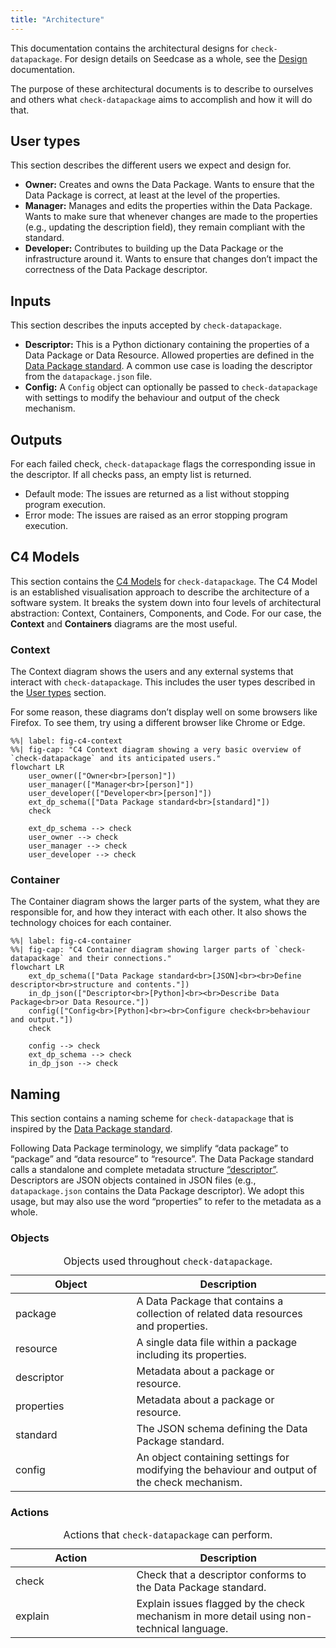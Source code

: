 ```yaml
---
title: "Architecture"
---
```


This documentation contains the architectural designs for
`check-datapackage`. For design details on Seedcase as a whole, see the
[Design](https://design.seedcase-project.org) documentation.

The purpose of these architectural documents is to describe to ourselves
and others what `check-datapackage` aims to accomplish and how it will
do that.

## User types {#user-types}

This section describes the different users we expect and design for.

-   **Owner:** Creates and owns the Data Package. Wants to ensure that
    the Data Package is correct, at least at the level of the
    properties.
-   **Manager:** Manages and edits the properties within the Data
    Package. Wants to make sure that whenever changes are made to the
    properties (e.g., updating the description field), they remain
    compliant with the standard.
-   **Developer:** Contributes to building up the Data Package or the
    infrastructure around it. Wants to ensure that changes don't impact
    the correctness of the Data Package descriptor.

## Inputs

This section describes the inputs accepted by `check-datapackage`.

-   **Descriptor:** This is a Python dictionary containing the
    properties of a Data Package or Data Resource. Allowed properties
    are defined in the [Data Package
    standard](https://datapackage.org/). A common use case is loading
    the descriptor from the `datapackage.json` file.
-   **Config:** A `Config` object can optionally be passed to
    `check-datapackage` with settings to modify the behaviour and output
    of the check mechanism.

## Outputs

For each failed check, `check-datapackage` flags the corresponding issue
in the descriptor. If all checks pass, an empty list is returned.

-   Default mode: The issues are returned as a list without stopping
    program execution.
-   Error mode: The issues are raised as an error stopping program
    execution.

## C4 Models

This section contains the [C4 Models](https://c4model.com/) for
`check-datapackage`. The C4 Model is an established visualisation
approach to describe the architecture of a software system. It breaks
the system down into four levels of architectural abstraction: Context,
Containers, Components, and Code. For our case, the **Context** and
**Containers** diagrams are the most useful.

### Context

The Context diagram shows the users and any external systems that
interact with `check-datapackage`. This includes the user types
described in the [User types](#user-types) section.

::: callout-caution
For some reason, these diagrams don't display well on some browsers like
Firefox. To see them, try using a different browser like Chrome or Edge.
:::

```mermaid
%%| label: fig-c4-context
%%| fig-cap: "C4 Context diagram showing a very basic overview of `check-datapackage` and its anticipated users."
flowchart LR
    user_owner(["Owner<br>[person]"])
    user_manager(["Manager<br>[person]"])
    user_developer(["Developer<br>[person]"])
    ext_dp_schema(["Data Package standard<br>[standard]"])
    check

    ext_dp_schema --> check
    user_owner --> check
    user_manager --> check
    user_developer --> check
```

### Container

The Container diagram shows the larger parts of the system, what they
are responsible for, and how they interact with each other. It also
shows the technology choices for each container.

```mermaid
%%| label: fig-c4-container
%%| fig-cap: "C4 Container diagram showing larger parts of `check-datapackage` and their connections."
flowchart LR
    ext_dp_schema(["Data Package standard<br>[JSON]<br><br>Define descriptor<br>structure and contents."])
    in_dp_json(["Descriptor<br>[Python]<br><br>Describe Data Package<br>or Data Resource."])
    config(["Config<br>[Python]<br><br>Configure check<br>behaviour and output."])
    check

    config --> check
    ext_dp_schema --> check
    in_dp_json --> check
```

## Naming

This section contains a naming scheme for `check-datapackage` that is
inspired by the [Data Package standard](https://datapackage.org/).

Following Data Package terminology, we simplify "data package" to
"package" and "data resource" to "resource". The Data Package standard
calls a standalone and complete metadata structure
["descriptor"](https://datapackage.org/standard/glossary/#descriptor).
Descriptors are JSON objects contained in JSON files (e.g.,
`datapackage.json` contains the Data Package descriptor). We adopt this
usage, but may also use the word "properties" to refer to the metadata
as a whole.

### Objects

| Object | Description |
|----------------------------|--------------------------------------------|
| package | A Data Package that contains a collection of related data resources and properties. |
| resource | A single data file within a package including its properties. |
| descriptor | Metadata about a package or resource. |
| properties | Metadata about a package or resource. |
| standard | The JSON schema defining the Data Package standard. |
| config | An object containing settings for modifying the behaviour and output of the check mechanism. |

: Objects used throughout `check-datapackage`.

### Actions

| Action | Description |
|----------------------------|--------------------------------------------|
| check | Check that a descriptor conforms to the Data Package standard. |
| explain | Explain issues flagged by the check mechanism in more detail using non-technical language. |

: Actions that `check-datapackage` can perform.
